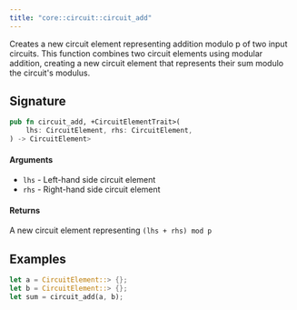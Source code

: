 ```yaml
---
title: "core::circuit::circuit_add"
---
```


Creates a new circuit element representing addition modulo p of two input circuits.
This function combines two circuit elements using modular addition, creating a new circuit
element that represents their sum modulo the circuit's modulus.

## Signature

```rust
pub fn circuit_add, +CircuitElementTrait>(
    lhs: CircuitElement, rhs: CircuitElement,
) -> CircuitElement>
```




#### Arguments

- `lhs` - Left-hand side circuit element
- `rhs` - Right-hand side circuit element
#### Returns

A new circuit element representing `(lhs + rhs) mod p`
## Examples

```rust
let a = CircuitElement::> {};
let b = CircuitElement::> {};
let sum = circuit_add(a, b);
```

